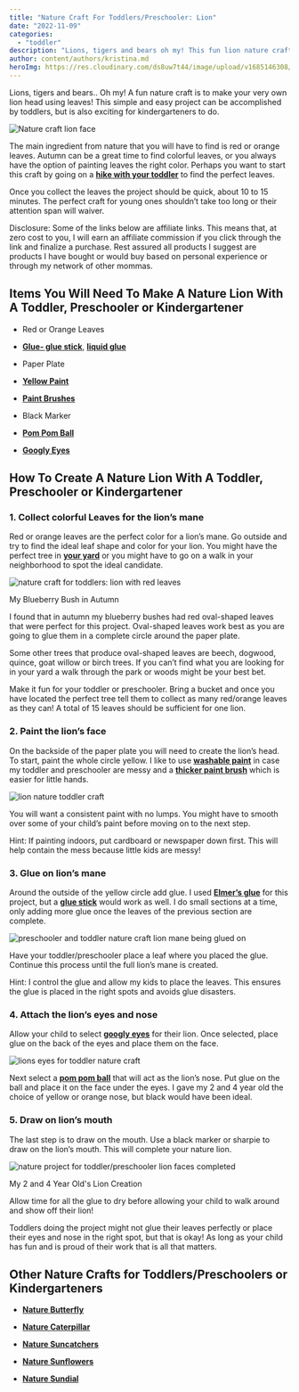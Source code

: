 ```yaml
---
title: "Nature Craft For Toddlers/Preschooler: Lion"
date: "2022-11-09"
categories: 
  - "toddler"
description: "Lions, tigers and bears oh my! This fun lion nature craft is sure to be a hit with your little one. All you need to do is collect red leaves!"
author: content/authors/kristina.md
heroImg: https://res.cloudinary.com/ds8uw7t44/image/upload/v1685146308/nature-craft-lion-faces.jpg
---
```


Lions, tigers and bears.. Oh my! A fun nature craft is to make your very own lion head using leaves! This simple and easy project can be accomplished by toddlers, but is also exciting for kindergarteners to do. 

![Nature craft lion face](https://res.cloudinary.com/ds8uw7t44/image/upload/v1685146308/nature-craft-lion-faces.jpg)

The main ingredient from nature that you will have to find is red or orange leaves. Autumn can be a great time to find colorful leaves, or you always have the option of painting leaves the right color. Perhaps you want to start this craft by going on a **[hike with your toddler](https://allaboutmomma.com/equipment-needed-to-hike-with-your-toddler/)** to find the perfect leaves.

Once you collect the leaves the project should be quick, about 10 to 15 minutes. The perfect craft for young ones shouldn’t take too long or their attention span will waiver.

Disclosure: Some of the links below are affiliate links. This means that, at zero cost to you, I will earn an affiliate commission if you click through the link and finalize a purchase. Rest assured all products I suggest are products I have bought or would buy based on personal experience or through my network of other mommas.

## **Items You Will Need To Make A Nature Lion With A Toddler, Preschooler or Kindergartener**

- Red or Orange Leaves

- **[Glue- glue stick](https://www.amazon.com/Elmers-Purpose-School-Washable-0-24-ounce/dp/B0013CDGT6?content-id=amzn1.sym.497ddbaf-dbdc-4a61-b204-33f5c59012b2%3Aamzn1.sym.497ddbaf-dbdc-4a61-b204-33f5c59012b2&cv_ct_cx=glue+sticks&keywords=glue+sticks&pd_rd_i=B0013CDGT6&pd_rd_r=d7a49181-7594-47a3-b69d-5080a7feba6f&pd_rd_w=jLuKw&pd_rd_wg=OdgWz&pf_rd_p=497ddbaf-dbdc-4a61-b204-33f5c59012b2&pf_rd_r=DS058FAXT5ARR62RRAK1&psc=1&qid=1667937131&sr=1-1-5985efba-8948-4f09-9122-d605505c9d1e&linkCode=ll1&tag=allaboutmom06-20&linkId=826fb4af0168dce75951874e19f12f38&language=en_US&ref_=as_li_ss_tl)**, **[liquid glue](https://www.amazon.com/Elmers-Liquid-School-Glue-Washable/dp/B072J37ZZD?crid=2JFHA45J1N5OI&keywords=elmer%27s+liquid+glue&qid=1667937196&s=office-products&sprefix=elmers+liquid+glu%2Coffice-products%2C94&sr=1-1-spons&psc=1&linkCode=ll1&tag=allaboutmom06-20&linkId=f33b42693ce70d29ce96955c00b1dc5a&language=en_US&ref_=as_li_ss_tl)**

- Paper Plate

- **[Yellow Paint](https://www.amazon.com/Crayola-Washable-FingerPaints-Stocking-Stuffers/dp/B00MC7WV6K?crid=3NTNDXASGVVCK&keywords=washable+paints&qid=1667937273&s=office-products&sprefix=washable+paints%2Coffice-products%2C123&sr=1-4&linkCode=ll1&tag=allaboutmom06-20&linkId=d17430609ec03a4e66932bb2fba5bf20&language=en_US&ref_=as_li_ss_tl)**

- **[Paint Brushes](https://www.amazon.com/Colorful-Toddler-Washable-Brushes-Preschool/dp/B095H8XYCZ?crid=ULESCBJTSC92&keywords=toddler+paint+brushes&qid=1667937364&s=office-products&sprefix=toddler+paint+brushe%2Coffice-products%2C120&sr=1-2-spons&psc=1&linkCode=ll1&tag=allaboutmom06-20&linkId=19672e5f8ed84d8f0bca8010323be603&language=en_US&ref_=as_li_ss_tl)**

- Black Marker

- **[Pom Pom Ball](https://www.amazon.com/Zerimeri-Inch-Poms-Arts-Crafts/dp/B09R483VPT?keywords=toddler+pom+pom+balls+crafts&qid=1667937502&sr=8-1-spons&psc=1&linkCode=ll1&tag=allaboutmom06-20&linkId=31f372ab5ec84e494703763d6ca7d5f3&language=en_US&ref_=as_li_ss_tl)**

- **[Googly Eyes](https://www.amazon.com/1700pcs-Googly-Adhesive-Sticker-ZZYI/dp/B09VKVS6XJ?crid=16U15CU7KZP1O&keywords=googly+eyes+for+crafts&qid=1667937584&sprefix=googly+eyes+for+crafts%2Caps%2C100&sr=8-1-spons&psc=1&linkCode=ll1&tag=allaboutmom06-20&linkId=c3fb15e21ba4674009a0a73c5e75b629&language=en_US&ref_=as_li_ss_tl)**

## **How To Create A Nature Lion With A Toddler, Preschooler or Kindergartener**

### 1\. Collect colorful Leaves for the lion’s mane

Red or orange leaves are the perfect color for a lion’s mane. Go outside and try to find the ideal leaf shape and color for your lion. You might have the perfect tree in **[your yard](https://allaboutmomma.com/simple-backyard-activities-for-toddlers/)** or you might have to go on a walk in your neighborhood to spot the ideal candidate.

![nature craft for toddlers: lion with red leaves](https://res.cloudinary.com/ds8uw7t44/image/upload/v1685146309/nature-craft-for-toddler-red-leaves.jpg)

My Blueberry Bush in Autumn

I found that in autumn my blueberry bushes had red oval-shaped leaves that were perfect for this project. Oval-shaped leaves work best as you are going to glue them in a complete circle around the paper plate. 

Some other trees that produce oval-shaped leaves are beech, dogwood, quince, goat willow or birch trees. If you can’t find what you are looking for in your yard a walk through the park or woods might be your best bet.

Make it fun for your toddler or preschooler. Bring a bucket and once you have located the perfect tree tell them to collect as many red/orange leaves as they can! A total of 15 leaves should be sufficient for one lion.

### 2\. Paint the lion’s face 

<AffiliateLink affiliateSnippet="" button={false} image="" imageURL="//ws-na.amazon-adsystem.com/widgets/q?_encoding=UTF8&ASIN=B00MC7WV6K&Format=_SL160_&ID=AsinImage&MarketPlace=US&ServiceVersion=20070822&WS=1&tag=allaboutmom06-20&language=en_US" linkURL="https://www.amazon.com/Crayola-Washable-FingerPaints-Stocking-Stuffers/dp/B00MC7WV6K?crid=3NTNDXASGVVCK&keywords=washable+paints&qid=1667937273&s=office-products&sprefix=washable+paints%2Coffice-products%2C123&sr=1-4&linkCode=li2&tag=allaboutmom06-20&linkId=b0b59cc338251b21e682d120ab4c4abe&language=en_US&ref_=as_li_ss_il" />

On the backside of the paper plate you will need to create the lion’s head. To start, paint the whole circle yellow. I like to use **[washable paint](https://www.amazon.com/Crayola-Washable-FingerPaints-Stocking-Stuffers/dp/B00MC7WV6K?crid=3NTNDXASGVVCK&keywords=washable+paints&qid=1667937273&s=office-products&sprefix=washable+paints%2Coffice-products%2C123&sr=1-4&linkCode=ll1&tag=allaboutmom06-20&linkId=d17430609ec03a4e66932bb2fba5bf20&language=en_US&ref_=as_li_ss_tl)** in case my toddler and preschooler are messy and a **[thicker paint brush](https://www.amazon.com/Colorful-Toddler-Washable-Brushes-Preschool/dp/B095H8XYCZ?crid=ULESCBJTSC92&keywords=toddler+paint+brushes&qid=1667937364&s=office-products&sprefix=toddler+paint+brushe%2Coffice-products%2C120&sr=1-2-spons&psc=1&linkCode=ll1&tag=allaboutmom06-20&linkId=19672e5f8ed84d8f0bca8010323be603&language=en_US&ref_=as_li_ss_tl)** which is easier for little hands.

![lion nature toddler craft ](https://res.cloudinary.com/ds8uw7t44/image/upload/v1685146309/nature-craft-lion-yellow-face.jpg)

You will want a consistent paint with no lumps. You might have to smooth over some of your child’s paint before moving on to the next step.

<AffiliateLink affiliateSnippet="" button={false} image="" imageURL="//ws-na.amazon-adsystem.com/widgets/q?_encoding=UTF8&ASIN=B095H8XYCZ&Format=_SL160_&ID=AsinImage&MarketPlace=US&ServiceVersion=20070822&WS=1&tag=allaboutmom06-20&language=en_US" linkURL="https://www.amazon.com/Colorful-Toddler-Washable-Brushes-Preschool/dp/B095H8XYCZ?crid=ULESCBJTSC92&keywords=toddler+paint+brushes&qid=1667937364&s=office-products&sprefix=toddler+paint+brushe%2Coffice-products%2C120&sr=1-2-spons&psc=1&linkCode=li2&tag=allaboutmom06-20&linkId=39e1f4d5001dfd7bfb72166b7b8d859e&language=en_US&ref_=as_li_ss_il" />

Hint: If painting indoors, put cardboard or newspaper down first. This will help contain the mess because little kids are messy!

### 3\. Glue on lion’s mane

<AffiliateLink affiliateSnippet="" button={false} image="" imageURL="//ws-na.amazon-adsystem.com/widgets/q?_encoding=UTF8&ASIN=B072J37ZZD&Format=_SL160_&ID=AsinImage&MarketPlace=US&ServiceVersion=20070822&WS=1&tag=allaboutmom06-20&language=en_US" linkURL="https://www.amazon.com/Elmers-Liquid-School-Glue-Washable/dp/B072J37ZZD?crid=2JFHA45J1N5OI&keywords=elmer%27s+liquid+glue&qid=1667937196&s=office-products&sprefix=elmers+liquid+glu%2Coffice-products%2C94&sr=1-1-spons&psc=1&linkCode=li2&tag=allaboutmom06-20&linkId=de791d6b8a9d2395ac7408422706e5b6&language=en_US&ref_=as_li_ss_il" />

Around the outside of the yellow circle add glue. I used **[Elmer’s glue](https://www.amazon.com/Elmers-Liquid-School-Glue-Washable/dp/B072J37ZZD?crid=2JFHA45J1N5OI&keywords=elmer%27s+liquid+glue&qid=1667937196&s=office-products&sprefix=elmers+liquid+glu%2Coffice-products%2C94&sr=1-1-spons&psc=1&linkCode=ll1&tag=allaboutmom06-20&linkId=f33b42693ce70d29ce96955c00b1dc5a&language=en_US&ref_=as_li_ss_tl)** for this project, but a **[glue stick](https://www.amazon.com/Elmers-Purpose-School-Washable-0-24-ounce/dp/B0013CDGT6?content-id=amzn1.sym.497ddbaf-dbdc-4a61-b204-33f5c59012b2%3Aamzn1.sym.497ddbaf-dbdc-4a61-b204-33f5c59012b2&cv_ct_cx=glue+sticks&keywords=glue+sticks&pd_rd_i=B0013CDGT6&pd_rd_r=d7a49181-7594-47a3-b69d-5080a7feba6f&pd_rd_w=jLuKw&pd_rd_wg=OdgWz&pf_rd_p=497ddbaf-dbdc-4a61-b204-33f5c59012b2&pf_rd_r=DS058FAXT5ARR62RRAK1&psc=1&qid=1667937131&sr=1-1-5985efba-8948-4f09-9122-d605505c9d1e&linkCode=ll1&tag=allaboutmom06-20&linkId=826fb4af0168dce75951874e19f12f38&language=en_US&ref_=as_li_ss_tl)** would work as well. I do small sections at a time, only adding more glue once the leaves of the previous section are complete.

![preschooler and toddler nature craft lion mane being glued on](https://res.cloudinary.com/ds8uw7t44/image/upload/v1685146310/toddler-nature-craft-lion-mane-red.jpg)

Have your toddler/preschooler place a leaf where you placed the glue. Continue this process until the full lion’s mane is created.

Hint: I control the glue and allow my kids to place the leaves. This ensures the glue is placed in the right spots and avoids glue disasters. 

### 4\. Attach the lion’s eyes and nose

<AffiliateLink affiliateSnippet="" button={false} image="" imageURL="//ws-na.amazon-adsystem.com/widgets/q?_encoding=UTF8&ASIN=B09VKVS6XJ&Format=_SL160_&ID=AsinImage&MarketPlace=US&ServiceVersion=20070822&WS=1&tag=allaboutmom06-20&language=en_US" linkURL="https://www.amazon.com/1700pcs-Googly-Adhesive-Sticker-ZZYI/dp/B09VKVS6XJ?crid=16U15CU7KZP1O&keywords=googly+eyes+for+crafts&qid=1667937584&sprefix=googly+eyes+for+crafts%2Caps%2C100&sr=8-1-spons&psc=1&linkCode=li2&tag=allaboutmom06-20&linkId=3901d6ab044b2a6da797f9cf4dc76f4f&language=en_US&ref_=as_li_ss_il" />

Allow your child to select **[googly eyes](https://www.amazon.com/1700pcs-Googly-Adhesive-Sticker-ZZYI/dp/B09VKVS6XJ?crid=16U15CU7KZP1O&keywords=googly+eyes+for+crafts&qid=1667937584&sprefix=googly+eyes+for+crafts%2Caps%2C100&sr=8-1-spons&psc=1&linkCode=ll1&tag=allaboutmom06-20&linkId=c3fb15e21ba4674009a0a73c5e75b629&language=en_US&ref_=as_li_ss_tl)** for their lion. Once selected, place glue on the back of the eyes and place them on the face.

![lions eyes for toddler nature craft](https://res.cloudinary.com/ds8uw7t44/image/upload/v1685146311/toddler-nature-craft-lion-eyes.jpg)

Next select a **[pom pom ball](https://www.amazon.com/Zerimeri-Inch-Poms-Arts-Crafts/dp/B09R483VPT?keywords=toddler+pom+pom+balls+crafts&qid=1667937502&sr=8-1-spons&psc=1&linkCode=ll1&tag=allaboutmom06-20&linkId=31f372ab5ec84e494703763d6ca7d5f3&language=en_US&ref_=as_li_ss_tl)** that will act as the lion’s nose. Put glue on the ball and place it on the face under the eyes. I gave my 2 and 4 year old the choice of yellow or orange nose, but black would have been ideal.

<AffiliateLink affiliateSnippet="" button={false} image="" imageURL="//ws-na.amazon-adsystem.com/widgets/q?_encoding=UTF8&ASIN=B09R483VPT&Format=_SL160_&ID=AsinImage&MarketPlace=US&ServiceVersion=20070822&WS=1&tag=allaboutmom06-20&language=en_US" linkURL="https://www.amazon.com/Zerimeri-Inch-Poms-Arts-Crafts/dp/B09R483VPT?keywords=toddler+pom+pom+balls+crafts&qid=1667937502&sr=8-1-spons&psc=1&linkCode=li2&tag=allaboutmom06-20&linkId=9c61d186f1161621b25c9f41b157e425&language=en_US&ref_=as_li_ss_il" />

### 5\. Draw on lion’s mouth

The last step is to draw on the mouth. Use a black marker or sharpie to draw on the lion’s mouth. This will complete your nature lion.

![nature project for toddler/preschooler lion faces completed](https://res.cloudinary.com/ds8uw7t44/image/upload/v1685146311/completed-lion-nature-craft-for-preschoolers.jpg)

My 2 and 4 Year Old's Lion Creation

Allow time for all the glue to dry before allowing your child to walk around and show off their lion!

Toddlers doing the project might not glue their leaves perfectly or place their eyes and nose in the right spot, but that is okay! As long as your child has fun and is proud of their work that is all that matters. 

## Other Nature Crafts for Toddlers/Preschoolers or Kindergarteners

- **[Nature Butterfly](https://allaboutmomma.com/nature-craft-for-toddlers-preschooler-butterfly/)**

- **[Nature Caterpillar](https://allaboutmomma.com/nature-arts-and-crafts-for-toddlers-preschooler-caterpillar/)**

- **[Nature Suncatchers](https://allaboutmomma.com/nature-craft-for-toddlers-outdoor-suncatcher/)**

- **[Nature Sunflowers](https://allaboutmomma.com/nature-craft-for-toddlers-preschooler-sunflower/)**

- **[Nature Sundial](https://allaboutmomma.com/nature-craft-for-toddlers-preschooler-sundial/)**
